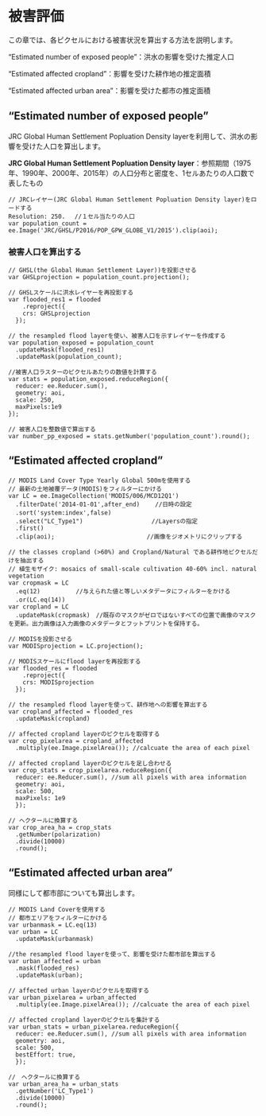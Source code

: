 # 被害評価　　

この章では、各ピクセルにおける被害状況を算出する方法を説明します。

"Estimated number of exposed people"：洪水の影響を受けた推定人口

"Estimated affected cropland"：影響を受けた耕作地の推定面積　　

"Estimated affected urban area"：影響を受けた都市の推定面積


## "Estimated number of exposed people"

JRC Global Human Settlement Popluation Density layerを利用して、洪水の影響を受けた人口を算出します。  

<b>JRC Global Human Settlement Popluation Density layer</b>：参照期間（1975年、1990年、2000年、2015年）の人口分布と密度を、1セルあたりの人口数で表したもの　　

```
// JRCレイヤー(JRC Global Human Settlement Popluation Density layer)をロードする
Resolution: 250. 　//１セル当たりの人口
var population_count = ee.Image('JRC/GHSL/P2016/POP_GPW_GLOBE_V1/2015').clip(aoi);
```

### 被害人口を算出する

```
// GHSL(the Global Human Settlement Layer))を投影させる
var GHSLprojection = population_count.projection();

// GHSLスケールに洪水レイヤーを再投影する
var flooded_res1 = flooded
    .reproject({
    crs: GHSLprojection
  });

// the resampled flood layerを使い、被害人口を示すレイヤーを作成する
var population_exposed = population_count
  .updateMask(flooded_res1)
  .updateMask(population_count);

//被害人口ラスターのピクセルあたりの数値を計算する 
var stats = population_exposed.reduceRegion({
  reducer: ee.Reducer.sum(),
  geometry: aoi,
  scale: 250,
  maxPixels:1e9 
});

// 被害人口を整数値で算出する
var number_pp_exposed = stats.getNumber('population_count').round();
```

##  "Estimated affected cropland" 

```
// MODIS Land Cover Type Yearly Global 500mを使用する
// 最新の土地被覆データ(MODIS)をフィルターにかける 
var LC = ee.ImageCollection('MODIS/006/MCD12Q1')
  .filterDate('2014-01-01',after_end) 　　//日時の設定
  .sort('system:index',false)　　　　　 　
  .select("LC_Type1")　　　　           　//Layersの指定
  .first()                                
  .clip(aoi);　　　　　　　　           　//画像をジオメトリにクリップする

// the classes cropland (>60%) and Cropland/Natural である耕作地ピクセルだけを抽出する
// 植生モザイク: mosaics of small-scale cultivation 40-60% incl. natural vegetation
var cropmask = LC  
  .eq(12)          //与えられた値と等しいメタデータにフィルターをかける
  .or(LC.eq(14))　 
var cropland = LC
  .updateMask(cropmask)　//既存のマスクがゼロではないすべての位置で画像のマスクを更新。出力画像は入力画像のメタデータとフットプリントを保持する。
  
// MODISを投影させる
var MODISprojection = LC.projection();

// MODISスケールにflood layerを再投影する
var flooded_res = flooded
    .reproject({
    crs: MODISprojection
  });

// the resampled flood layerを使って、耕作地への影響を算出する
var cropland_affected = flooded_res
  .updateMask(cropland)

// affected cropland layerのピクセルを取得する
var crop_pixelarea = cropland_affected
  .multiply(ee.Image.pixelArea()); //calcuate the area of each pixel 

// affected cropland layerのピクセルを足し合わせる
var crop_stats = crop_pixelarea.reduceRegion({
  reducer: ee.Reducer.sum(), //sum all pixels with area information                
  geometry: aoi,
  scale: 500,
  maxPixels: 1e9
  });
  
// ヘクタールに換算する
var crop_area_ha = crop_stats
  .getNumber(polarization)
  .divide(10000)
  .round();
```


##  "Estimated affected urban area"

同様にして都市部についても算出します。

```
// MODIS Land Coverを使用する 
// 都市エリアをフィルターにかける
var urbanmask = LC.eq(13)
var urban = LC
  .updateMask(urbanmask)

//the resampled flood layerを使って、影響を受けた都市部を算出する
var urban_affected = urban
  .mask(flooded_res)
  .updateMask(urban);

// affected urban layerのピクセルを取得する
var urban_pixelarea = urban_affected
  .multiply(ee.Image.pixelArea()); //calcuate the area of each pixel 

// affected cropland layerのピクセルを集計する
var urban_stats = urban_pixelarea.reduceRegion({
  reducer: ee.Reducer.sum(), //sum all pixels with area information                
  geometry: aoi,
  scale: 500,
  bestEffort: true,
  });

//　ヘクタールに換算する
var urban_area_ha = urban_stats
  .getNumber('LC_Type1')
  .divide(10000)
  .round();
```